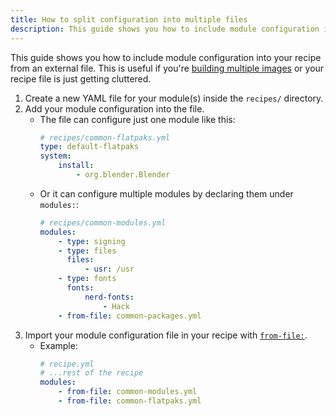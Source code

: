 ```yaml
---
title: How to split configuration into multiple files
description: This guide shows you how to include module configuration into your recipe from an external file.
---
```


This guide shows you how to include module configuration into your recipe from an external file. This is useful if you're [building multiple images](/how-to/multiple-images) or your recipe file is just getting cluttered.

1. Create a new YAML file for your module(s) inside the `recipes/` directory.
2. Add your module configuration into the file.
    - The file can configure just one module like this:
        ```yaml
        # recipes/common-flatpaks.yml
        type: default-flatpaks
        system:
            install:
                - org.blender.Blender
        ```
    - Or it can configure multiple modules by declaring them under `modules:`:
        ```yaml
        # recipes/common-modules.yml
        modules:
            - type: signing
            - type: files
              files:
                  - usr: /usr
            - type: fonts
              fonts:
                  nerd-fonts:
                      - Hack
            - from-file: common-packages.yml
        ```
3. Import your module configuration file in your recipe with [`from-file:`](/reference/recipe/#modules).
    - Example:
        ```yaml
        # recipe.yml
        # ...rest of the recipe
        modules:
            - from-file: common-modules.yml
            - from-file: common-flatpaks.yml
        ```
